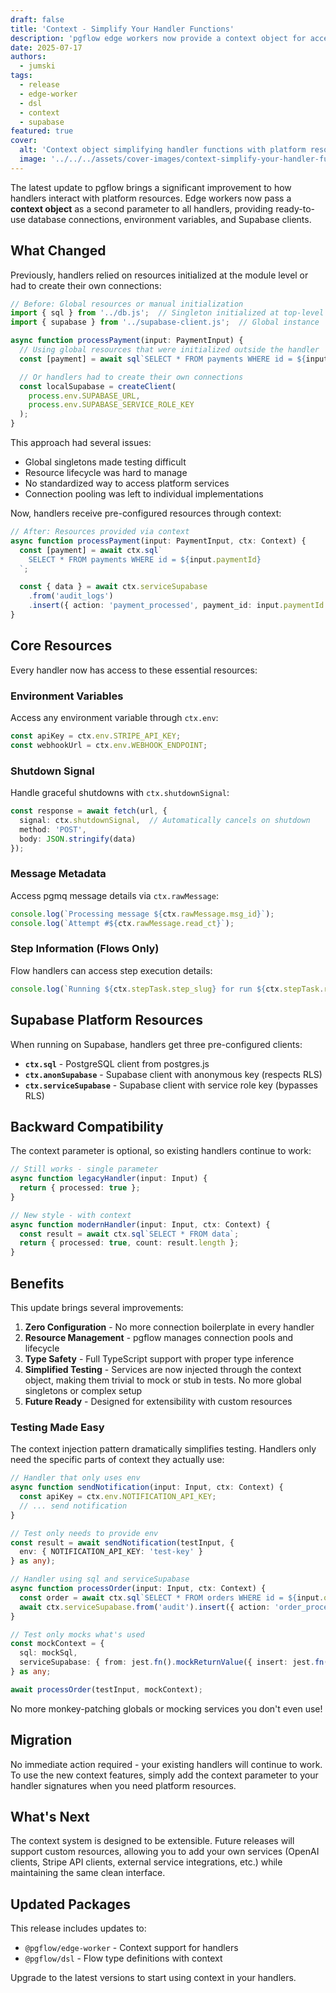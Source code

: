 ```yaml
---
draft: false
title: 'Context - Simplify Your Handler Functions'
description: 'pgflow edge workers now provide a context object for accessing platform resources like database connections and Supabase clients.'
date: 2025-07-17
authors:
  - jumski
tags:
  - release
  - edge-worker
  - dsl
  - context
  - supabase
featured: true
cover:
  alt: 'Context object simplifying handler functions with platform resources'
  image: '../../../assets/cover-images/context-simplify-your-handler-functions.png'
---
```



The latest update to pgflow brings a significant improvement to how handlers interact with platform resources. Edge workers now pass a **context object** as a second parameter to all handlers, providing ready-to-use database connections, environment variables, and Supabase clients.

## What Changed

Previously, handlers relied on resources initialized at the module level or had to create their own connections:

```typescript
// Before: Global resources or manual initialization
import { sql } from '../db.js';  // Singleton initialized at top-level
import { supabase } from '../supabase-client.js';  // Global instance

async function processPayment(input: PaymentInput) {
  // Using global resources that were initialized outside the handler
  const [payment] = await sql`SELECT * FROM payments WHERE id = ${input.paymentId}`;

  // Or handlers had to create their own connections
  const localSupabase = createClient(
    process.env.SUPABASE_URL,
    process.env.SUPABASE_SERVICE_ROLE_KEY
  );
}
```

This approach had several issues:
- Global singletons made testing difficult
- Resource lifecycle was hard to manage
- No standardized way to access platform services
- Connection pooling was left to individual implementations

Now, handlers receive pre-configured resources through context:

```typescript
// After: Resources provided via context
async function processPayment(input: PaymentInput, ctx: Context) {
  const [payment] = await ctx.sql`
    SELECT * FROM payments WHERE id = ${input.paymentId}
  `;

  const { data } = await ctx.serviceSupabase
    .from('audit_logs')
    .insert({ action: 'payment_processed', payment_id: input.paymentId });
}
```

## Core Resources

Every handler now has access to these essential resources:

### Environment Variables
Access any environment variable through `ctx.env`:

```typescript
const apiKey = ctx.env.STRIPE_API_KEY;
const webhookUrl = ctx.env.WEBHOOK_ENDPOINT;
```

### Shutdown Signal
Handle graceful shutdowns with `ctx.shutdownSignal`:

```typescript
const response = await fetch(url, {
  signal: ctx.shutdownSignal,  // Automatically cancels on shutdown
  method: 'POST',
  body: JSON.stringify(data)
});
```

### Message Metadata
Access pgmq message details via `ctx.rawMessage`:

```typescript
console.log(`Processing message ${ctx.rawMessage.msg_id}`);
console.log(`Attempt #${ctx.rawMessage.read_ct}`);
```

### Step Information (Flows Only)
Flow handlers can access step execution details:

```typescript
console.log(`Running ${ctx.stepTask.step_slug} for run ${ctx.stepTask.run_id}`);
```

## Supabase Platform Resources

When running on Supabase, handlers get three pre-configured clients:

- **`ctx.sql`** - PostgreSQL client from postgres.js
- **`ctx.anonSupabase`** - Supabase client with anonymous key (respects RLS)
- **`ctx.serviceSupabase`** - Supabase client with service role key (bypasses RLS)

## Backward Compatibility

The context parameter is optional, so existing handlers continue to work:

```typescript
// Still works - single parameter
async function legacyHandler(input: Input) {
  return { processed: true };
}

// New style - with context
async function modernHandler(input: Input, ctx: Context) {
  const result = await ctx.sql`SELECT * FROM data`;
  return { processed: true, count: result.length };
}
```

## Benefits

This update brings several improvements:

1. **Zero Configuration** - No more connection boilerplate in every handler
2. **Resource Management** - pgflow manages connection pools and lifecycle
3. **Type Safety** - Full TypeScript support with proper type inference
4. **Simplified Testing** - Services are now injected through the context object, making them trivial to mock or stub in tests. No more global singletons or complex setup
5. **Future Ready** - Designed for extensibility with custom resources

### Testing Made Easy

The context injection pattern dramatically simplifies testing. Handlers only need the specific parts of context they actually use:

```typescript
// Handler that only uses env
async function sendNotification(input: Input, ctx: Context) {
  const apiKey = ctx.env.NOTIFICATION_API_KEY;
  // ... send notification
}

// Test only needs to provide env
const result = await sendNotification(testInput, {
  env: { NOTIFICATION_API_KEY: 'test-key' }
} as any);
```

```typescript
// Handler using sql and serviceSupabase
async function processOrder(input: Input, ctx: Context) {
  const order = await ctx.sql`SELECT * FROM orders WHERE id = ${input.orderId}`;
  await ctx.serviceSupabase.from('audit').insert({ action: 'order_processed' });
}

// Test only mocks what's used
const mockContext = {
  sql: mockSql,
  serviceSupabase: { from: jest.fn().mockReturnValue({ insert: jest.fn() }) }
} as any;

await processOrder(testInput, mockContext);
```

No more monkey-patching globals or mocking services you don't even use!

## Migration

No immediate action required - your existing handlers will continue to work. To use the new context features, simply add the context parameter to your handler signatures when you need platform resources.

## What's Next

The context system is designed to be extensible. Future releases will support custom resources, allowing you to add your own services (OpenAI clients, Stripe API clients, external service integrations, etc.) while maintaining the same clean interface.

## Updated Packages

This release includes updates to:
- `@pgflow/edge-worker` - Context support for handlers
- `@pgflow/dsl` - Flow type definitions with context

Upgrade to the latest versions to start using context in your handlers.
